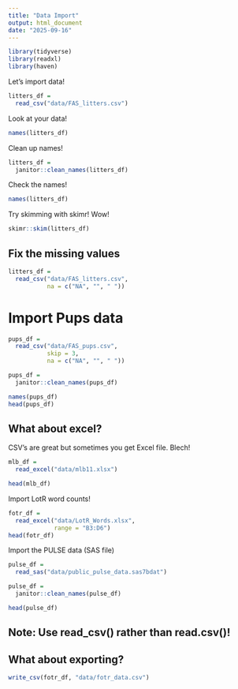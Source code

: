 ```yaml
---
title: "Data Import"
output: html_document
date: "2025-09-16"
---
```


```r
library(tidyverse)
library(readxl)
library(haven)
```

Let's import data!

```r
litters_df = 
  read_csv("data/FAS_litters.csv")
```

Look at your data!

```r
names(litters_df)
```

Clean up names!

```r
litters_df = 
  janitor::clean_names(litters_df)
```

Check the names!

```r
names(litters_df)
```

Try skimming with skimr! Wow!

```r
skimr::skim(litters_df)
```

## Fix the missing values

```r
litters_df = 
  read_csv("data/FAS_litters.csv", 
           na = c("NA", "", " "))
```


# Import Pups data

```r
pups_df =
  read_csv("data/FAS_pups.csv",
           skip = 3,
           na = c("NA", "", " "))

pups_df =
  janitor::clean_names(pups_df)

names(pups_df)
head(pups_df)
```

## What about excel?

CSV's are great but sometimes you get Excel file. Blech!

```r
mlb_df =
  read_excel("data/mlb11.xlsx")

head(mlb_df)
```

Import LotR word counts!

```r
fotr_df =
  read_excel("data/LotR_Words.xlsx",
             range = "B3:D6")
head(fotr_df)
```

Import the PULSE data (SAS file)

```r
pulse_df =
  read_sas("data/public_pulse_data.sas7bdat")

pulse_df =
  janitor::clean_names(pulse_df)

head(pulse_df)
```

## Note: Use read_csv() rather than read.csv()!

## What about exporting?

```r
write_csv(fotr_df, "data/fotr_data.csv")
```














